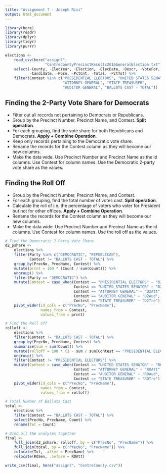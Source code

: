 ```yaml
---
title: "Assignment 7 - Joseph Risi"
output: html_document
---
```


```r
library(here)
library(readr)
library(dplyr)
library(tidyr)
library(purrr)
```

```r
elections <-
    read_csv(here("assign7",
                  "CentreCountyPrecinctResults2016GeneralElection.txt")) %>%
    select(-County, -ElecYear, -Election, -ElecDate, -Descr, -VoteFor,
           -Candidate, -Posn, -PctCnt, -Total, -PctTot) %>%
    filter(Contest %in% c("PRESIDENTIAL ELECTORS", "UNITED STATES SENATOR",
                          "ATTORNEY GENERAL", "STATE TREASURER",
                          "AUDITOR GENERAL", "BALLOTS CAST - TOTAL"))
```

## Finding the 2-Party Vote Share for Democrats

* Filter out all records not pertaining to Democrats or Republicans.
* Group by the Precinct Number, Precinct Name, and Contest. **Split operation**.
* For each grouping, find the vote share for both Republicans and Democrats. **Apply + Combine Operation**.
* Keep only records pertaining to the Democratic vote share.
* Rename the records for the Contest column as they will become our new columns.
* Make the data wide. Use Precinct Number and Precinct Name as the id columns. Use Contest for column names. Use the Democratic 2-party vote share as the values.

## Finding the Roll Off

* Group by the Precinct Number, Precinct Name, and Contest.
* For each grouping, find the total number of votes cast. **Split operation**.
* Calculate the roll of i.e. the percentage of voters who voter for President but not for other offices. **Apply + Combine Operation**.
* Rename the records for the Contest column as they will become our new columns.
* Make the data wide. Use Precinct Number and Precinct Name as the id columns. Use Contest for column names. Use the roll off as the values.

```r
# Find the Democratic 2-Party Vote Share
d2_pshare <-
    elections %>%
    filter(Party %in% c("DEMOCRATIC", "REPUBLICAN"),
           Contest != "BALLOTS CAST - TOTAL") %>%
    group_by(PrecNo, PrecName, Contest) %>%
    mutate(prcnt = 100 * (Count / sum(Count))) %>%
    ungroup() %>%
    filter(Party == "DEMOCRATIC") %>%
    mutate(Contest = case_when(Contest == "PRESIDENTIAL ELECTORS" ~ "D2Pre",
                               Contest == "UNITED STATES SENATOR" ~ "D2Sen",
                               Contest == "ATTORNEY GENERAL" ~ "D2Att",
                               Contest == "AUDITOR GENERAL" ~ "D2Aud",
                               Contest == "STATE TREASURER" ~ "D2Tre")) %>%
    pivot_wider(id_cols = c("PrecNo", "PrecName"),
                names_from = Contest,
                values_from = prcnt)

# Find the Roll off
rolloff <-
    elections %>%
    filter(Contest != "BALLOTS CAST - TOTAL") %>%
    group_by(PrecNo, PrecName, Contest) %>%
    summarise(sum = sum(Count)) %>%
    mutate(rolloff = 100 * (1 - sum / sum[Contest == "PRESIDENTIAL ELECTORS"])) %>%
    ungroup() %>%
    filter(Contest != "PRESIDENTIAL ELECTORS") %>%
    mutate(Contest = case_when(Contest == "UNITED STATES SENATOR" ~ "ROSen",
                               Contest == "ATTORNEY GENERAL" ~ "ROAtt",
                               Contest == "AUDITOR GENERAL" ~ "ROAud",
                               Contest == "STATE TREASURER" ~ "ROTre")) %>%
    pivot_wider(id_cols = c("PrecNo", "PrecName"),
                names_from = Contest,
                values_from = rolloff)

# Total Number of Ballots Cast
total <-
    elections %>%
    filter(Contest == "BALLOTS CAST - TOTAL") %>%
    select(PrecNo, PrecName, Count) %>%
    rename(Tot = Count)

# Bind all the analyses together
final <-
    full_join(d2_pshare, rolloff, by = c("PrecNo", "PrecName")) %>%
    full_join(total, by = c("PrecNo", "PrecName")) %>%
    relocate(Tot, .after = PrecName) %>%
    relocate(ROSen, .before = ROAtt)

write_csv(final, here("assign7", "CentreCounty.csv"))
```
